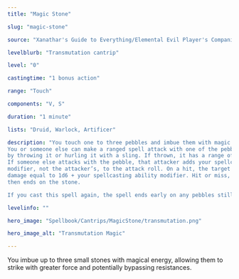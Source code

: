 ```yaml
---
title: "Magic Stone"

slug: "magic-stone"

source: "Xanathar's Guide to Everything/Elemental Evil Player's Companion"

levelblurb: "Transmutation cantrip"

level: "0"

castingtime: "1 bonus action"

range: "Touch"

components: "V, S"

duration: "1 minute"

lists: "Druid, Warlock, Artificer"

description: "You touch one to three pebbles and imbue them with magic. 
You or someone else can make a ranged spell attack with one of the pebbles 
by throwing it or hurling it with a sling. If thrown, it has a range of 60 feet. 
If someone else attacks with the pebble, that attacker adds your spellcasting ability 
modifier, not the attacker’s, to the attack roll. On a hit, the target takes bludgeoning 
damage equal to 1d6 + your spellcasting ability modifier. Hit or miss, the spell 
then ends on the stone.

If you cast this spell again, the spell ends early on any pebbles still affected by it."

levelinfo: ""

hero_image: "Spellbook/Cantrips/MagicStone/transmutation.png"

hero_image_alt: "Transmutation Magic"

---
```

You imbue up to three small stones with magical energy, allowing them to strike with greater force and potentially bypassing resistances.